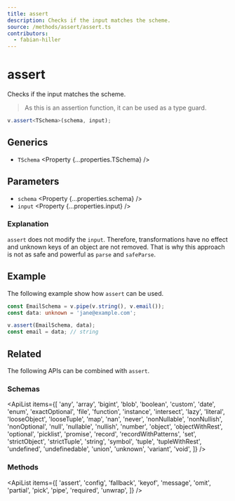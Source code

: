 ```yaml
---
title: assert
description: Checks if the input matches the scheme.
source: /methods/assert/assert.ts
contributors:
  - fabian-hiller
---
```



# assert

Checks if the input matches the scheme.

> As this is an assertion function, it can be used as a type guard.

```ts
v.assert<TSchema>(schema, input);
```

## Generics

- `TSchema` <Property {...properties.TSchema} />

## Parameters

- `schema` <Property {...properties.schema} />
- `input` <Property {...properties.input} />

### Explanation

`assert` does not modify the `input`. Therefore, transformations have no effect and unknown keys of an object are not removed. That is why this approach is not as safe and powerful as <Link href='../parse/'>`parse`</Link> and <Link href='../safeParse/'>`safeParse`</Link>.

## Example

The following example show how `assert` can be used.

```ts
const EmailSchema = v.pipe(v.string(), v.email());
const data: unknown = 'jane@example.com';

v.assert(EmailSchema, data);
const email = data; // string
```

## Related

The following APIs can be combined with `assert`.

### Schemas

<ApiList
  items={[
    'any',
    'array',
    'bigint',
    'blob',
    'boolean',
    'custom',
    'date',
    'enum',
    'exactOptional',
    'file',
    'function',
    'instance',
    'intersect',
    'lazy',
    'literal',
    'looseObject',
    'looseTuple',
    'map',
    'nan',
    'never',
    'nonNullable',
    'nonNullish',
    'nonOptional',
    'null',
    'nullable',
    'nullish',
    'number',
    'object',
    'objectWithRest',
    'optional',
    'picklist',
    'promise',
    'record',
    'recordWithPatterns',
    'set',
    'strictObject',
    'strictTuple',
    'string',
    'symbol',
    'tuple',
    'tupleWithRest',
    'undefined',
    'undefinedable',
    'union',
    'unknown',
    'variant',
    'void',
  ]}
/>

### Methods

<ApiList
  items={[
    'assert',
    'config',
    'fallback',
    'keyof',
    'message',
    'omit',
    'partial',
    'pick',
    'pipe',
    'required',
    'unwrap',
  ]}
/>
